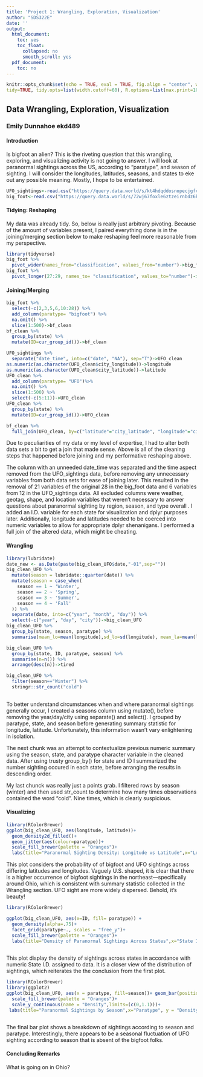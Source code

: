 ```yaml
---
title: 'Project 1: Wrangling, Exploration, Visualization'
author: "SDS322E"
date: ''
output:
  html_document:
    toc: yes
    toc_float:
      collapsed: no
      smooth_scroll: yes
  pdf_document:
    toc: no
---
```


```r
knitr::opts_chunk$set(echo = TRUE, eval = TRUE, fig.align = "center", warning = F, message = F,
tidy=TRUE, tidy.opts=list(width.cutoff=60), R.options=list(max.print=100))
```

## Data Wrangling, Exploration, Visualization

### Emily Dunnahoe ekd489

#### Introduction 
Is bigfoot an alien? This is the riveting question that this wrangling, exploring, and visualizing activity is not going to answer. I will look at paranormal sightings across the US, according to "paratype", and season of sighting. I will consider the longitudes, latitudes, seasons, and states to eke out any possible meaning. Mostly, I hope to be entertained.


```R
UFO_sightings<-read.csv("https://query.data.world/s/kt4hdqddosnopecjgfcm2j3qk3ixek", header=TRUE, stringsAsFactors=FALSE);
big_foot<-read.csv("https://query.data.world/s/72wj67foxle6ztzeirnbdz6kpomzag", header=TRUE, stringsAsFactors=FALSE);

```

#### Tidying: Reshaping

My data was already tidy. So, below is really just arbitrary pivoting. Because of the amount of variables present, I paired everything done is in the joining/merging section below to make reshaping feel more reasonable from my perspective.   

```R
library(tidyverse)
big_foot %>% 
  pivot_wider(names_from="classification", values_from="number")->big_foot
big_foot %>% 
  pivot_longer(27:29, names_to= "classification", values_to="number")->big_foot
```

    
#### Joining/Merging

```R
big_foot %>%
  select(-c(2,3,5,6,10:28)) %>% 
  add_column(paratype= "bigfoot") %>% 
  na.omit() %>% 
  slice(1:500)->bf_clean
bf_clean %>% 
  group_by(state) %>% 
  mutate(ID=cur_group_id())->bf_clean

UFO_sightings %>% 
  separate("date_time", into=c("date", "NA"), sep="T")->UFO_clean
as.numeric(as.character(UFO_clean$city_longitude))->longitude
as.numeric(as.character(UFO_clean$city_latitude))->latitude 
UFO_clean %>% 
  add_column(paratype= "UFO")%>%   
  na.omit() %>% 
  slice(1:500) %>% 
  select(-c(5:11))->UFO_clean
UFO_clean %>% 
  group_by(state) %>% 
  mutate(ID=cur_group_id())->UFO_clean

bf_clean %>% 
  full_join(UFO_clean, by=c("latitude"="city_latitude", "longitude"="city_longitude", "state"="state", "paratype"="paratype", "date"="date", "observed"="summary", "ID"="ID"))->big_clean_UFO

```

Due to peculiarities of my data or my level of expertise, I had to alter both data sets a bit to get a join that made sense. Above is all of the cleaning steps that happened before joining and my performative reshaping above. 

The column with an unneeded date_time was separated and the time aspect removed from the UFO_sightings data, before removing any unnecessary variables from both data sets for ease of joining later. This resulted in the removal of 21 variables of the original 28 in the big_foot data and 6 variables from 12 in the UFO_sightings data. All excluded columns were weather, geotag, shape, and location variables that weren't necessary to answer questions about paranormal sighting by region, season, and type overall . I added an I.D. variable for each state for visualization and dplyr purposes later.  Additionally, longitude and latitudes needed to be coerced into numeric variables to allow for appropriate dplyr shenanigans. I performed a full join of the altered data, which might be cheating. 


####  Wrangling

```R
library(lubridate)
date_new <- as.Date(paste(big_clean_UFO$date,"-01",sep=""))
big_clean_UFO %>% 
  mutate(season = lubridate::quarter(date)) %>% 
  mutate(season = case_when(
    season == 1 ~ 'Winter',
    season == 2 ~ 'Spring',
    season == 3 ~ 'Summer',
    season == 4 ~ 'Fall'
  )) %>% 
  separate(date, into=c("year", "month", "day")) %>% 
  select(-c("year", "day", "city"))->big_clean_UFO
big_clean_UFO %>% 
  group_by(state, season, paratype) %>% 
  summarise(mean_lo=mean(longitude),sd_lo=sd(longitude), mean_la=mean(latitude), sd_la=sd(latitude),var_lola=var(longitude, latitude, na.rm = T), max_lo=max(longitude), max_la=max(latitude), min_lo=min(longitude), min_la=min(latitude))

big_clean_UFO %>% 
  group_by(state, ID, paratype, season) %>% 
  summarise(n=n()) %>% 
  arrange(desc(n))->tired

big_clean_UFO %>% 
  filter(season=="Winter") %>% 
  stringr::str_count("cold")
  

```
To better understand circumstances when and where paranormal sightings generally occur, I created a seasons column using mutate(), before removing the year/day/city using separate() and select(). I grouped by paratype, state, and season before generating summary statistic for longitude, latitude. Unfortunately, this information wasn't vary enlightening in isolation. 

The next chunk was an attempt to contextualize previous numeric summary using the season, state, and paratype character variable in the cleaned data. After using trusty group_by() for state and ID I summarized the number sighting occured in each state, before arranging the results in descending order. 

My last chunck was really just a points grab. I filtered rows by season (winter) and then used str_count to determine how many times observations contained the word "cold". Nine times, which is clearly suspicious. 


#### Visualizing

```R
library(RColorBrewer)
ggplot(big_clean_UFO, aes(longitude, latitude))+
  geom_density2d_filled()+
  geom_jitter(aes(colour=paratype))+
  scale_fill_brewer(palette = "Oranges")+
  labs(title="Paranormal Sighting Density: Longitude vs Latitude",x="Longitude", y = "Latitude")
```

This plot considers the probability of of bigfoot and UFO sightings across differing latitudes and longitudes. Vaguely U.S. shaped, it is clear that there is a higher occurrence of bigfoot sightings in the northeast---specifically around Ohio, which is consistent with summary statistic collected in the Wrangling section. UFO sight are more widely dispersed. Behold, it's beauty!

```R
library(RColorBrewer)

ggplot(big_clean_UFO, aes(x=ID, fill= paratype)) +
  geom_density(alpha=.75)+
  facet_grid(paratype~., scales = "free_y")+
  scale_fill_brewer(palette = "Oranges")+
  labs(title="Density of Paranormal Sightings Across States",x="State I.D.", y = "Density")
  


```

This plot display the density of sightings across states in accordance with numeric State I.D. assigned to data. It is a closer view of the distribution of sightings, which reiterates the the conclusion from the first plot.

```R
library(RColorBrewer)
library(ggplot2)
ggplot(big_clean_UFO, aes(x = paratype, fill=season))+ geom_bar(position="fill") +
  scale_fill_brewer(palette = "Oranges")+  
  scale_y_continuous(name = "Density",limits=(c(0,1.1)))+
 labs(title="Paranormal Sightings by Season",x="Paratype", y = "Density")



```

The final bar plot shows a breakdown of sightings according to season and paratype. Interestingly, there appears to be a seasonal fluctuation of UFO sighting according to season that is absent of the bigfoot folks. 

#### Concluding Remarks

What is going on in Ohio? 




